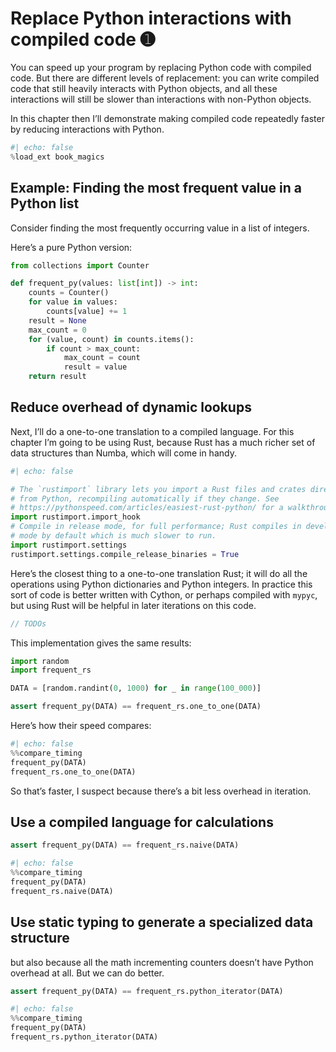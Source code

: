 # Replace Python interactions with compiled code ➊

You can speed up your program by replacing Python code with compiled code.
But there are different levels of replacement: you can write compiled code that still heavily interacts with Python objects, and all these interactions will still be slower than interactions with non-Python objects.

In this chapter then I'll demonstrate making compiled code repeatedly faster by reducing interactions with Python.

```python
#| echo: false
%load_ext book_magics
```

## Example: Finding the most frequent value in a Python list

Consider finding the most frequently occurring value in a list of integers.

Here's a pure Python version:

```python
from collections import Counter

def frequent_py(values: list[int]) -> int:
    counts = Counter()
    for value in values:
        counts[value] += 1
    result = None
    max_count = 0
    for (value, count) in counts.items():
        if count > max_count:
            max_count = count
            result = value
    return result
```

## Reduce overhead of dynamic lookups

Next, I'll do a one-to-one translation to a compiled language.
For this chapter I'm going to be using Rust, because Rust has a much richer set of data structures than Numba, which will come in handy.

```python
#| echo: false

# The `rustimport` library lets you import a Rust files and crates directly
# from Python, recompiling automatically if they change. See
# https://pythonspeed.com/articles/easiest-rust-python/ for a walkthrough.
import rustimport.import_hook
# Compile in release mode, for full performance; Rust compiles in development
# mode by default which is much slower to run.
import rustimport.settings
rustimport.settings.compile_release_binaries = True
```

Here's the closest thing to a one-to-one translation Rust; it will do all the operations using Python dictionaries and Python integers.
In practice this sort of code is better written with Cython, or perhaps compiled with `mypyc`, but using Rust will be helpful in later iterations on this code.

```rust
// TODOs
```

This implementation gives the same results:

```python
import random
import frequent_rs

DATA = [random.randint(0, 1000) for _ in range(100_000)]

assert frequent_py(DATA) == frequent_rs.one_to_one(DATA)
```

Here's how their speed compares:

```python
#| echo: false
%%compare_timing
frequent_py(DATA)
frequent_rs.one_to_one(DATA)
```

So that's faster, I suspect because there's a bit less overhead in iteration.

## Use a compiled language for calculations

```python
assert frequent_py(DATA) == frequent_rs.naive(DATA)
```

```python
#| echo: false
%%compare_timing
frequent_py(DATA)
frequent_rs.naive(DATA)
```

## Use static typing to generate a specialized data structure

but also because all the math incrementing counters doesn't have Python overhead at all.
But we can do better.

```python
assert frequent_py(DATA) == frequent_rs.python_iterator(DATA)
```

```python
#| echo: false
%%compare_timing
frequent_py(DATA)
frequent_rs.python_iterator(DATA)
```
